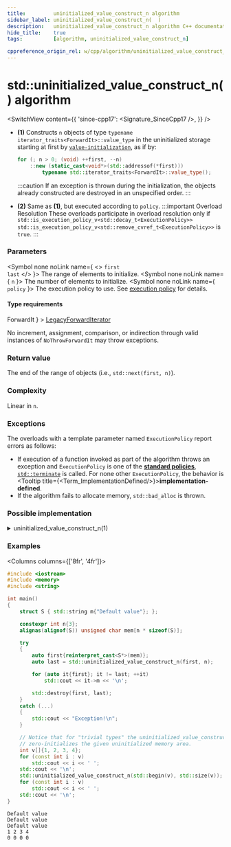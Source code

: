 ```yaml
---
title:         uninitialized_value_construct_n algorithm
sidebar_label: uninitialized_value_construct_n(  )
description:   uninitialized_value_construct_n algorithm C++ documentation
hide_title:    true
tags:          [algorithm, uninitialized_value_construct_n]

cppreference_origin_rel: w/cpp/algorithm/uninitialized_value_construct_n
---
```



<!-- Terms -->

<!----------------- Codes ---------------------->


# std::uninitialized_value_construct_n() algorithm

<SwitchView content={{
  'since-cpp17': <Signature_SinceCpp17 />,
}} />

- **(1)** Constructs `n` objects of type `typename iterator_traits<ForwardIt>::value_type` in the uninitialized storage
  starting at first by [`value-initialization`](#), as if by:
  ```cpp
  for (; n > 0; (void) ++first, --n)
      ::new (static_cast<void*>(std::addressof(*first)))
          typename std::iterator_traits<ForwardIt>::value_type();
  ```

  :::caution
  If an exception is thrown during the initialization, the objects already constructed are destroyed in an unspecified order.
  :::

 - **(2)** Same as **(1)**, but executed according to `policy`.
  :::important Overload Resolution
  These overloads participate in overload resolution only if
  <Until v='cpp20'> <code>std::is_execution_policy_v&lt;std::decay_t&lt;ExecutionPolicy&gt;&gt;</code> </Until> <Since v='cpp20'> <code>std::is_execution_policy_v&lt;std::remove_cvref_t&lt;ExecutionPolicy&gt;&gt;</code> </Since> is <code>true</code>.
  :::

### Parameters

<SymbolTable>

  <Symbol none noLink name={ <> <code>first</code> <br/> <code>last</code> </> }>
    The range of elements to initialize.
  </Symbol>
  <Symbol none noLink name={ <code>n</code> }>
    The number of elements to initialize.
  </Symbol>
  <Symbol none noLink name={ <code>policy</code> }>
    The execution policy to use. See <a href="">execution policy</a> for details.
  </Symbol>

</SymbolTable>

#### Type requirements

<SymbolTable>
  <Symbol none noLink name={ <code>ForwardIt</code> } >
    <a href="/docs/named_req/LegacyForwardIterator">LegacyForwardIterator</a>
  </Symbol>
</SymbolTable>

No increment, assignment, comparison, or indirection through valid instances of `NoThrowForwardIt` may throw exceptions.

### Return value

The end of the range of objects (i.e., `std::next(first, n)`).

### Complexity

Linear in `n`.

### Exceptions

The overloads with a template parameter named `ExecutionPolicy` report errors as follows:
- If execution of a function invoked as part of the algorithm throws an exception and `ExecutionPolicy` is one of the [**standard policies**](#), [`std::terminate`](#) is called.
	For none other `ExecutionPolicy`, the behavior is <Tooltip title={<Term_ImplementationDefined/>}>**implementation-defined**</Tooltip>.
- If the algorithm fails to allocate memory, `std::bad_alloc` is thrown.

### Possible implementation

<details>
<summary>uninitialized_value_construct_n(1)</summary>

```cpp
template<class ForwardIt, class Size>
ForwardIt uninitialized_value_construct_n(ForwardIt first, Size n)
{
    using T = typename std::iterator_traits<ForwardIt>::value_type;
    ForwardIt current = first;
    try
    {
        for (; n > 0 ; (void) ++current, --n)
            ::new (const_cast<void*>(static_cast<const volatile void*>(
                std::addressof(*current)))) T();
        return current;
    }
    catch (...)
    {
        std::destroy(first, current);
        throw;
    }
}
```

</details>

### Examples

<Columns columns={['8fr', '4fr']}>
<div>

```cpp title='Main.cpp' showLineNumbers
#include <iostream>
#include <memory>
#include <string>

int main()
{
    struct S { std::string m{"Default value"}; };

    constexpr int n{3};
    alignas(alignof(S)) unsigned char mem[n * sizeof(S)];

    try
    {
        auto first{reinterpret_cast<S*>(mem)};
        auto last = std::uninitialized_value_construct_n(first, n);

        for (auto it{first}; it != last; ++it)
            std::cout << it->m << '\n';

        std::destroy(first, last);
    }
    catch (...)
    {
        std::cout << "Exception!\n";
    }

    // Notice that for "trivial types" the uninitialized_value_construct_n
    // zero-initializes the given uninitialized memory area.
    int v[]{1, 2, 3, 4};
    for (const int i : v)
        std::cout << i << ' ';
    std::cout << '\n';
    std::uninitialized_value_construct_n(std::begin(v), std::size(v));
    for (const int i : v)
        std::cout << i << ' ';
    std::cout << '\n';
}
```

</div>
<div>

```plaintext title="Output"
Default value
Default value
Default value
1 2 3 4
0 0 0 0
```

</div>
</Columns>
